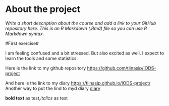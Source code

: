 
# About the project

*Write a short description about the course and add a link to your GitHub repository here. This is an R Markdown (.Rmd) file so you can use R Markdown syntax.*

#First exercise#

I am feeling confused and a bit stressed. But also excited as well. I expect to learn the tools and some statistics.

Here is the link to my github repository
<https://github.com/tiinasip/IODS-project>

And here is the link to my diary
<https://tiinasip.github.io/IODS-project/>
Another way to put the lind to myd diary [diary](https://tiinasip.github.io/IODS-project/)

**bold text** as test,*italics* as test

<!--Comment here -->
